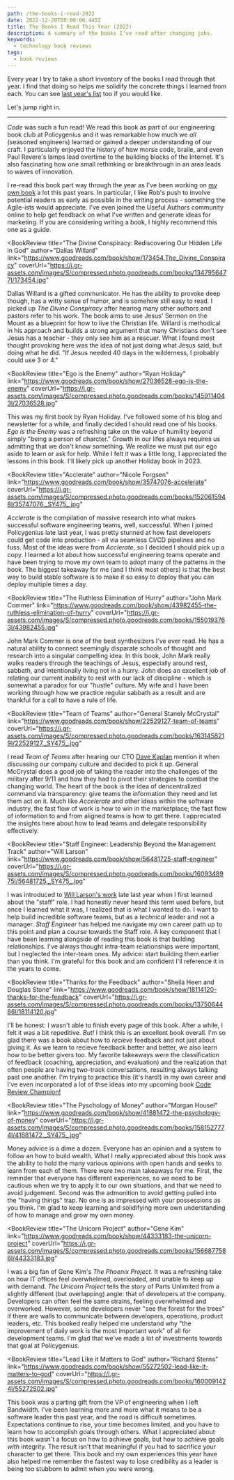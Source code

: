 ```yaml
---
path: /the-books-i-read-2022
date: 2022-12-20T00:00:00.445Z
title: The Books I Read This Year (2022)
description: A summary of the books I've read after changing jobs.
keywords:
  - technology book reviews
tags:
  - book reviews
---
```


Every year I try to take a short inventory of the books I read through that year. I find that doing so helps me solidify the concrete things I learned from each. You can see [last year's list](/blog/the-books-i-read-this-year-2021) too if you would like.

Let's jump right in.

---


<BookReview title="Code: The Hidden Language of Computer Hardware and Software" 
  author="Frank Herbert" 
  link="https://www.goodreads.com/book/show/44882.Code" 
  coverUrl="https://i.gr-assets.com/images/S/compressed.photo.goodreads.com/books/1328830222l/44882.jpg">

_Code_ was such a fun read! We read this book as part of our engineering book club at Policygenius and it was remarkable how much we _all_ (seasoned engineers) learned or gained a deeper understanding of our craft. I particularly enjoyed the history of how 
morse code, braile, and even Paul Revere's lamps lead overtime to the building blocks of the Internet. It's also fascinating how one small rethinking or breakthrough in an area leads to waves of innovation.

</BookReview>

<BookReview title="Write Useful Books" 
  author="Rob Fitzpatrick" 
  link="https://www.goodreads.com/book/show/58482658-write-useful-books" 
  coverUrl="https://i.gr-assets.com/images/S/compressed.photo.goodreads.com/books/1625372113l/58482658._SY475_.jpg">

I re-read this book part way through the year as I've been working on [my own book](https://dangoslen.me/book) a lot this past years. In particular, I like Rob's push to involve potential readers as early as possible in the writing process - something the Agile-ists would appreciate. I've even joined
the Useful Authors community online to help get feedback on what I've written and generate ideas for marketing. If you are considering writing a book, I highly recommend this one as a guide.

</BookReview>

<BookReview title="The Divine Conspiracy: Rediscovering Our Hidden Life in God"
  author="Dallas Willard"
  link="https://www.goodreads.com/book/show/173454.The_Divine_Conspiracy"
  coverUrl="https://i.gr-assets.com/images/S/compressed.photo.goodreads.com/books/1347956477l/173454.jpg"
>

Dallas Willard is a gifted communicator. He has the ability to provoke deep though, has a witty sense of humor, and is somehow still easy to read. I picked up _The Divine Conspiracy_ after hearing many other authors and pastors refer to his work. The book aims to use Jesus' Sermon on the Mount as a blueprint for how to live the Christian life. 
Willard is methodical in his approach and builds a strong argument that many Christians don't see Jesus has a teacher - they only see him as a rescuer. What I found most thought provoking here was the idea of not just doing what Jesus said, but doing what he did. "If Jesus needed 40 days in the wilderness, I probably could use 3 or 4."

</BookReview>

<BookReview title="Ego is the Enemy"
  author="Ryan Holiday"
  link="https://www.goodreads.com/book/show/27036528-ego-is-the-enemy"
  coverUrl="https://i.gr-assets.com/images/S/compressed.photo.goodreads.com/books/1459114043l/27036528.jpg"
>

This was my first book by Ryan Holiday. I've followed some of his blog and newsletter for a while, and finally decided I should read one of his books. _Ego is the Enemy_ was a refreshing take on the value of humility beyond simply "being a person of charcter." Growth in our lifes always
requires us admitting that we don't know something. We realize we must put our ego aside to learn or ask for help. While I felt it was a little long, I appreciated the lessons in this book. I'll likely pick up another Holiday book in 2023.

</BookReview>

<BookReview title="Acclerate"
  author="Nicole Forgsen"
  link="https://www.goodreads.com/book/show/35747076-accelerate"
  coverUrl="https://i.gr-assets.com/images/S/compressed.photo.goodreads.com/books/1520615948l/35747076._SY475_.jpg"
>

_Acclerate_ is the compilation of massive research into what makes successful software engineering teams, well, successful. When I joined Policygenius late last year, I was pretty stunned at how fast developers could get code into production - all via seamless 
CI/CD pipelines and no fuss. Most of the ideas were from _Acclerate_, so I decided I should pick up a copy. I learned a lot about how successful engineering teams operate and have been trying to move my own team to adopt many of the patterns in the book. 
The biggest takeaway for me (and I think most others) is that the best way to build stable software is to make it so easy to deploy that you can deploy multiple times a day.

</BookReview>

<BookReview title="The Ruthless Elimination of Hurry"
  author="John Mark Commer"
  link="https://www.goodreads.com/book/show/43982455-the-ruthless-elimination-of-hurry"
  coverUrl="https://i.gr-assets.com/images/S/compressed.photo.goodreads.com/books/1550193763l/43982455.jpg"
>

John Mark Commer is one of the best synthesizers I've ever read. He has a natural ability to connect seemingly disparate schools of thought and research into a singular compelling idea. In this book, John Mark really walks readers through the teachings of Jesus, 
especially around rest, sabbath, and intentionally living not in a hurry. John does an excellent job of relating our current inability to rest with our lack of discipline - which is somewhat a paradox for our "hustle" culture. My wife and I have been working through 
how we practice regular sabbath as a result and are thankful for a call to have a rule of life.

</BookReview>

<BookReview title="Team of Teams"
  author="General Stanely McCrystal"
  link="https://www.goodreads.com/book/show/22529127-team-of-teams"
  coverUrl="https://i.gr-assets.com/images/S/compressed.photo.goodreads.com/books/1631458219l/22529127._SY475_.jpg"
>

I read _Team of Teams_ after hearing our CTO [Dave Kaplan](https://www.linkedin.com/in/davebkaplan/) mention it when discussing our company culture and decided to pick it up. General McCrystal does a good job of taking the reader into the challenges of the military 
after 9/11 and how they had to pivot their strategies to combat the changing world. The heart of the book is the idea of dencentralized command via transparency: give teams the information they need and let them act on it. Much like _Accelerate_ and other ideas within the software industry, 
the fast flow of work is how to win in the marketplace; the fast flow of information to and from aligned teams is how to get there. I appreciated the insights here about how to lead teams and delegate responsibility effectively.

</BookReview>


<BookReview title="Staff Engineer: Leadership Beyond the Management Track"
  author="Will Larson"
  link="https://www.goodreads.com/book/show/56481725-staff-engineer"
  coverUrl="https://i.gr-assets.com/images/S/compressed.photo.goodreads.com/books/1609348975l/56481725._SY475_.jpg"
>

I was introduced to [Will Larson's work](https://lethain.com/) late last year when I first learned about the "staff" role. I had honestly never heard this term used before, but once I learned what it was, I realized that is what I wanted to do. I want to help build incredible software teams, but as a _technical_ leader and not a manager.
_Staff Engineer_ has helped me navigate my own career path up to this point and plan a course towards the Staff role. A key component that I have been learning alongside of reading this book is that building relationships. I've always thought intra-team relationships were important, but I neglected the inter-team ones. My advice: start building them
earlier than you think. I'm grateful for this book and am confident I'll reference it in the years to come.

</BookReview>

<BookReview title="Thanks for the Feedback"
  author="Sheila Heen and Douglas Stone"
  link="https://www.goodreads.com/book/show/18114120-thanks-for-the-feedback"
  coverUrl="https://i.gr-assets.com/images/S/compressed.photo.goodreads.com/books/1375064486l/18114120.jpg"
>

I'll be honest: I wasn't able to finish every page of this book. After a while, I felt it was a bit repeditive. _But!_ I think this is an excellent book overall. I'm so glad there was a book about how to _recieve_ feedback and not just about giving it. As we learn to recieve feedback better and better, we also learn how
to be better givers too. My favorite takeaways were the classification of feedback (coaching, appreciation, and evaluation) and the realization that often people are having two-track conversations, resulting always talking past one another.  I'm trying to practice this (it's hard!) in my own career and I've even incorporated
a lot of thse ideas into my upcoming book [Code Review Champion!](https://dangoslen.me/book)

</BookReview>

<BookReview title="The Pyschology of Money" 
 author="Morgan Housel"
 link="https://www.goodreads.com/book/show/41881472-the-psychology-of-money"
 coverUrl="https://i.gr-assets.com/images/S/compressed.photo.goodreads.com/books/1581527774l/41881472._SY475_.jpg"
>

Money advice is a dime a dozen. Everyone has an opinion and a system to follow an how to build wealth. What I really appreciated about this book was the ability to hold the many various opinions with open hands and seeks to learn from each of them. There were two main takeaways for me. First, the reminder that everyone has different experiences, 
so we need to be cautious when we try to apply it to our own situations, and that we need to avoid judgement. Second was the admonition to avoid getting pulled into the "having things" trap. No one is as impressed with your possessions as you think. I'm glad to keep learning and solidifying more own understanding of how to manage and grow my own money.

</BookReview>

<BookReview title="The Unicorn Project" 
  author="Gene Kim"
  link="https://www.goodreads.com/book/show/44333183-the-unicorn-project" 
  coverUrl="https://i.gr-assets.com/images/S/compressed.photo.goodreads.com/books/1566877586l/44333183.jpg"
>

I was a big fan of Gene Kim's _The Phoenix Project_. It was a refreshing take on how IT offices feel overwhelmed, overloaded, and unable to keep up with demand. _The Unicorn Project_ tells the story of Parts Unlimited from a slightly different (but overlapping) angle: that of developers at the company. Developers can often feel the same strains, feeling 
overwhelmed and overworked. However, some developers never "see the forest for the trees" if there are walls to communicate between developers, operations, product leaders, etc. This booked really helped me understand why "the improvement of daily work is the most important work" of all for development teams. I'm glad that we've made a lot of investments 
towards that goal at Policygenius.

</BookReview>

<BookReview title="Lead Like it Matters to God" 
 author="Richard Sterns"
 link="https://www.goodreads.com/book/show/55272502-lead-like-it-matters-to-god"
 coverUrl="https://i.gr-assets.com/images/S/compressed.photo.goodreads.com/books/1600091424l/55272502.jpg"
>

This book was a parting gift from the VP of engineering when I left Bandwidth. I've been learning more and more what it means to be a software leader this past year, and the road is difficult sometimes. Expectations continue to rise, your time becomes limited, and you have to learn how to accomplish goals through others. What I appreciated about this book wasn't a focus on 
how to achieve goals, but how to achieve goals _with_ integrity. The result isn't that meaningful if you had to sacrifice your character to get there. This book and my own experiences this year have also helped me remember the fastest way to lose credibility as a leader is being too stubborn to admit when you were wrong.

</BookReview>




